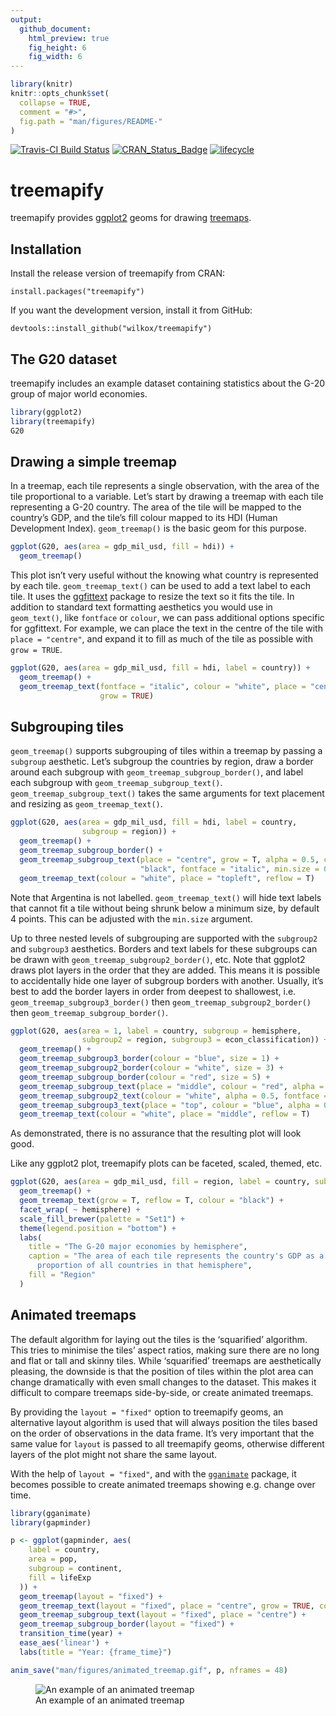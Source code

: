 ```yaml
---
output: 
  github_document:
    html_preview: true
    fig_height: 6
    fig_width: 6
---
```


```r
library(knitr)
knitr::opts_chunk$set(
  collapse = TRUE,
  comment = "#>",
  fig.path = "man/figures/README-"
)
```

[![Travis-CI Build Status](https://travis-ci.org/wilkox/treemapify.svg?branch=master)](https://travis-ci.org/wilkox/treemapify)
[![CRAN_Status_Badge](http://www.r-pkg.org/badges/version/treemapify)](https://cran.r-project.org/package=treemapify)
[![lifecycle](https://img.shields.io/badge/lifecycle-stable-brightgreen.svg)](https://www.tidyverse.org/lifecycle/#stable)

# treemapify

treemapify provides [ggplot2](https://ggplot2.tidyverse.org) geoms for drawing [treemaps](http://en.wikipedia.org/wiki/Treemap).

## Installation

Install the release version of treemapify from CRAN:

`install.packages("treemapify")`

If you want the development version, install it from GitHub:

`devtools::install_github("wilkox/treemapify")`

## The G20 dataset

treemapify includes an example dataset containing statistics about the G-20
group of major world economies.

```r
library(ggplot2)
library(treemapify)
G20
```

## Drawing a simple treemap

In a treemap, each tile represents a single observation, with the area of the
tile proportional to a variable. Let's start by drawing a treemap with each tile
representing a G-20 country. The area of the tile will be mapped to the
country's GDP, and the tile's fill colour mapped to its HDI (Human Development
Index). `geom_treemap()` is the basic geom for this purpose.

```r
ggplot(G20, aes(area = gdp_mil_usd, fill = hdi)) +
  geom_treemap()
```

This plot isn't very useful without the knowing what country is represented by
each tile. `geom_treemap_text()` can be used to add a text label to each tile. It
uses the [ggfittext](https://github.com/wilkox/ggfittext) package to resize
the text so it fits the tile. In addition to standard text formatting aesthetics
you would use in `geom_text()`, like `fontface` or `colour`, we can pass
additional options specific for ggfittext. For example, we can place the text
in the centre of the tile with `place = "centre"`, and expand it to fill as much
of the tile as possible with `grow = TRUE`.

```r
ggplot(G20, aes(area = gdp_mil_usd, fill = hdi, label = country)) +
  geom_treemap() +
  geom_treemap_text(fontface = "italic", colour = "white", place = "centre",
                    grow = TRUE)
```

## Subgrouping tiles

`geom_treemap()` supports subgrouping of tiles within a treemap by passing a
`subgroup` aesthetic. Let's subgroup the countries by region, draw a border
around each subgroup with `geom_treemap_subgroup_border()`, and label each
subgroup with `geom_treemap_subgroup_text()`. `geom_treemap_subgroup_text()`
takes the same arguments for text placement and resizing as
`geom_treemap_text()`.

```r
ggplot(G20, aes(area = gdp_mil_usd, fill = hdi, label = country,
                subgroup = region)) +
  geom_treemap() +
  geom_treemap_subgroup_border() +
  geom_treemap_subgroup_text(place = "centre", grow = T, alpha = 0.5, colour =
                             "black", fontface = "italic", min.size = 0) +
  geom_treemap_text(colour = "white", place = "topleft", reflow = T)
```

Note that Argentina is not labelled. `geom_treemap_text()` will hide text
labels that cannot fit a tile without being shrunk below a minimum size, by
default 4 points. This can be adjusted with the `min.size` argument.

Up to three nested levels of subgrouping are supported with the `subgroup2` and
`subgroup3` aesthetics. Borders and text labels for these subgroups can be
drawn with `geom_treemap_subgroup2_border()`, etc. Note that ggplot2 draws plot
layers in the order that they are added. This means it is possible to
accidentally hide one layer of subgroup borders with another. Usually, it's
best to add the border layers in order from deepest to shallowest, i.e.
`geom_treemap_subgroup3_border()` then `geom_treemap_subgroup2_border()` then
`geom_treemap_subgroup_border()`.

```r
ggplot(G20, aes(area = 1, label = country, subgroup = hemisphere,
                subgroup2 = region, subgroup3 = econ_classification)) +
  geom_treemap() +
  geom_treemap_subgroup3_border(colour = "blue", size = 1) +
  geom_treemap_subgroup2_border(colour = "white", size = 3) +
  geom_treemap_subgroup_border(colour = "red", size = 5) +
  geom_treemap_subgroup_text(place = "middle", colour = "red", alpha = 0.5, grow = T) +
  geom_treemap_subgroup2_text(colour = "white", alpha = 0.5, fontface = "italic") +
  geom_treemap_subgroup3_text(place = "top", colour = "blue", alpha = 0.5) +
  geom_treemap_text(colour = "white", place = "middle", reflow = T)
```

As demonstrated, there is no assurance that the resulting plot will look good.

Like any ggplot2 plot, treemapify plots can be faceted, scaled, themed, etc.

```r
ggplot(G20, aes(area = gdp_mil_usd, fill = region, label = country, subgroup = region)) +
  geom_treemap() +
  geom_treemap_text(grow = T, reflow = T, colour = "black") +
  facet_wrap( ~ hemisphere) +
  scale_fill_brewer(palette = "Set1") +
  theme(legend.position = "bottom") +
  labs(
    title = "The G-20 major economies by hemisphere",
    caption = "The area of each tile represents the country's GDP as a
      proportion of all countries in that hemisphere",
    fill = "Region"
  )
```

## Animated treemaps

The default algorithm for laying out the tiles is the 'squarified' algorithm.
This tries to minimise the tiles' aspect ratios, making sure there are no long
and flat or tall and skinny tiles. While 'squarified' treemaps are aesthetically
pleasing, the downside is that the position of tiles within the plot area can
change dramatically with even small changes to the dataset. This makes it
difficult to compare treemaps side-by-side, or create animated treemaps.

By providing the `layout = "fixed"` option to treemapify geoms, an alternative
layout algorithm is used that will always position the tiles based on the order
of observations in the data frame. It's very important that the same value for
`layout` is passed to all treemapify geoms, otherwise different layers of the
plot might not share the same layout.

With the help of `layout = "fixed"`, and with the
[`gganimate`](https://github.com/dgrtwo/gganimate) package, it becomes possible
to create animated treemaps showing e.g. change over time.

```r
library(gganimate)
library(gapminder)

p <- ggplot(gapminder, aes(
    label = country,
    area = pop,
    subgroup = continent,
    fill = lifeExp
  )) +
  geom_treemap(layout = "fixed") +
  geom_treemap_text(layout = "fixed", place = "centre", grow = TRUE, colour = "white") +
  geom_treemap_subgroup_text(layout = "fixed", place = "centre") +
  geom_treemap_subgroup_border(layout = "fixed") +
  transition_time(year) +
  ease_aes('linear') +
  labs(title = "Year: {frame_time}")

anim_save("man/figures/animated_treemap.gif", p, nframes = 48)
```

![An example of an animated treemap](man/figures/animated_treemap.gif)
